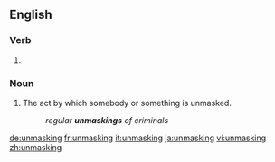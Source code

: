 ==English==

===Verb===
{{head|en}}

# {{present participle of|unmask|lang=en}}

===Noun===
{{en-noun}}

# The act by which somebody or something is unmasked.
#: ''regular '''unmaskings''' of criminals''

[[de:unmasking]]
[[fr:unmasking]]
[[it:unmasking]]
[[ja:unmasking]]
[[vi:unmasking]]
[[zh:unmasking]]